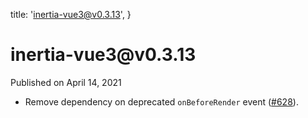 
  title: 'inertia-vue3@v0.3.13',
}

<h1>inertia-vue3@v0.3.13</h1>

<div className="-mt-8 mb-12 text-base font-medium text-gray-600">Published on April 14, 2021</div>

- Remove dependency on deprecated `onBeforeRender` event ([#628](https://github.com/inertiajs/inertia/pull/628)).
